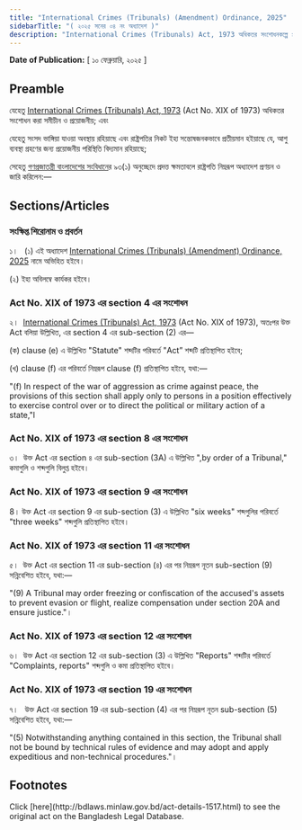 ```yaml
---
title: "International Crimes (Tribunals) (Amendment) Ordinance, 2025"
sidebarTitle: "( ২০২৫ সনের ০৪ নং অধ্যাদেশ )"
description: "International Crimes (Tribunals) Act, 1973 অধিকতর সংশোধনকল্পে প্রণীত অধ্যাদেশ"
---
```


**Date of Publication:** [ ১০ ফেব্রুয়ারি, ২০২৫ ]

## Preamble

যেহেতু [International Crimes (Tribunals) Act, 1973](/laws/volume-17/act-435 "International Crimes (Tribunals) Act, 1973") (Act No. XIX of 1973) অধিকতর সংশোধন করা সমীচীন ও প্রয়োজনীয়; এবং

যেহেতু সংসদ ভাঙ্গিয়া যাওয়া অবস্থায় রহিয়াছে এবং রাষ্ট্রপতির নিকট ইহা সন্তোষজনকভাবে প্রতীয়মান হইয়াছে যে, আশু ব্যবস্থা গ্রহণের জন্য প্রয়োজনীয় পরিস্থিতি বিদ্যমান রহিয়াছে;

সেহেতু [গণপ্রজাতন্ত্রী বাংলাদেশের সংবিধান](/act-957.html "গণপ্রজাতন্ত্রী বাংলাদেশের সংবিধান")ের ৯৩(১) অনুচ্ছেদে প্রদত্ত ক্ষমতাবলে রাষ্ট্রপতি নিম্নরূপ অধ্যাদেশ প্রণয়ন ও জারি করিলেন:—

## Sections/Articles

### সংক্ষিপ্ত শিরোনাম ও প্রবর্তন

১।   (১) এই অধ্যাদেশ [International Crimes (Tribunals) (Amendment) Ordinance, 2025](/laws/volume-56/act-1517 "International Crimes (Tribunals) (Amendment) Ordinance, 2025") নামে অভিহিত হইবে।

(২) ইহা অবিলম্বে কার্যকর হইবে।

### Act No. XIX of 1973 এর section 4 এর সংশোধন

২।  [International Crimes (Tribunals) Act, 1973](/laws/volume-17/act-435 "International Crimes (Tribunals) Act, 1973") (Act No. XIX of 1973), অতঃপর উক্ত Act বলিয়া উল্লিখিত, এর section 4 এর sub-section (2) এর—

(ক) clause (e) এ উল্লিখিত "Statute" শব্দটির পরিবর্তে "Act” শব্দটি প্রতিস্থাপিত হইবে;

(খ) clause (f) এর পরিবর্তে নিম্নরূপ clause (f) প্রতিস্থাপিত হইবে, যথা:—

"(f) In respect of the war of aggression as crime against peace, the provisions of this section shall apply only to persons in a position effectively to exercise control over or to direct the political or military action of a state,"l

### Act No. XIX of 1973 এর section 8 এর সংশোধন

৩।  উক্ত Act এর section ৪ এর sub-section (3A) এ উল্লিখিত ",by order of a Tribunal," কমাগুলি ও শব্দগুলি বিলুপ্ত হইবে।

### Act No. XIX of 1973 এর section 9 এর সংশোধন

8। উক্ত Act এর section 9 এর sub-section (3) এ উল্লিখিত "six weeks" শব্দগুলির পরিবর্তে "three weeks" শব্দগুলি প্রতিস্থাপিত হইবে।

### Act No. XIX of 1973 এর section 11 এর সংশোধন

৫।  উক্ত Act এর section 11 এর sub-section (৪) এর পর নিম্নরূপ নূতন sub-section (9) সন্নিবেশিত হইবে, যথা:—

"(9) A Tribunal may order freezing or confiscation of the accused's assets to prevent evasion ог flight, realize compensation under section 20A and ensure justice."।

### Act No. XIX of 1973 এর section 12 এর সংশোধন

৬।  উক্ত Act এর section 12 এর sub-section (3) এ উল্লিখিত "Reports" শব্দটির পরিবর্তে "Complaints, reports" শব্দগুলি ও কমা প্রতিস্থাপিত হইবে।

### Act No. XIX of 1973 এর section 19 এর সংশোধন

৭।   উক্ত Act এর section 19 এর sub-section (4) এর পর নিম্নরূপ নূতন sub-section (5) সন্নিবেশিত হইবে, যথা:—

"(5) Notwithstanding anything contained in this section, the Tribunal shall not be bound by technical rules of evidence and may adopt and apply expeditious and non-technical procedures."।

## Footnotes

<Note>
  Click [here](http://bdlaws.minlaw.gov.bd/act-details-1517.html) to see the original act on the Bangladesh Legal Database.
</Note>
